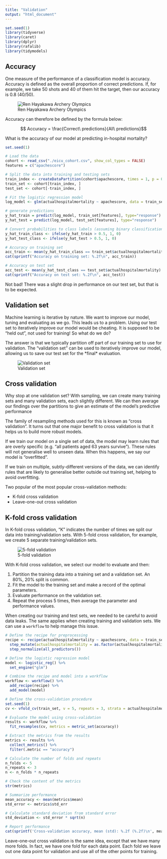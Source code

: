 ```yaml
---
title: "Validation"
output: "html_document"
---
```


```r
set.seed(1)
library(tidyverse)
library(caret)
library(dplyr)
library(rafalib)
library(tidymodels)
```

## Accuracy

One measure of the performance of a classification model is accuracy. Accuracy is defined as the overall proportion of correct predictions. If, for example, we take 50 shots and 40 of them hit the target, then our accuracy is 0.8 (40/50).

![Ren Hayakawa Archery Olympics](./images/japan_ren_hayakawa.jpg)

Accuracy can therefore be defined by the formula below:

$$ Accuracy = \frac{Correct\ predictions}{All\ predictions}$$

What is the accuracy of our model at predicting in-hospital mortality?

```r
set.seed(1)

# Load the data
cohort <- read_csv("./eicu_cohort.csv", show_col_types = FALSE)
features = c("apachescore")

# Split the data into training and testing sets
train_index <- createDataPartition(cohort$apachescore, times = 1, p = 0.7, list = FALSE)
train_set <- cohort[train_index, ]
test_set <- cohort[-train_index, ]

# Fit the logistic regression model
log_model <- glm(actualhospitalmortality ~ apachescore, data = train_set, family = binomial)

# generate predictions
y_hat_train = predict(log_model, train_set[features], type="response")
y_hat_test = predict(log_model, test_set[features], type="response")

# Convert probabilities to class labels (assuming binary classification with threshold 0.5)
y_hat_train_class <- ifelse(y_hat_train > 0.5, 1, 0)
y_hat_test_class <- ifelse(y_hat_test > 0.5, 1, 0)

# Accuracy on training set
acc_train <- mean(y_hat_train_class == train_set$actualhospitalmortality)
cat(sprintf("Accuracy on training set: %.2f\n", acc_train))

# Accuracy on test set
acc_test <- mean(y_hat_test_class == test_set$actualhospitalmortality)
cat(sprintf("Accuracy on test set: %.2f\n", acc_test))
```
Not bad! There was a slight drop in performance on our test set, but that is to be expected.

## Validation set

Machine learning is iterative by nature. We want to improve our model, tuning and evaluating as we go. This leads us to a problem. Using our test set to iteratively improve our model would be cheating. It is supposed to be "held out", not used for training! So what do we do?

The answer is that we typically partition off part of our training set to use for validation. The "validation set" can be used to iteratively improve our model, allowing us to save our test set for the \*final\* evaluation.

![Validation set](./images/training_val_set.png)

## Cross validation

Why stop at one validation set? With sampling, we can create many training sets and many validation sets, each slightly different. We can then average our findings over the partitions to give an estimate of the model's predictive performance

The family of resampling methods used for this is known as "cross validation". It turns out that one major benefit to cross validation is that it helps us to build more robust models. 

If we train our model on a single set of data, the model may learn rules that are overly specific (e.g. "all patients aged 63 years survive"). These rules will not generalise well to unseen data. When this happens, we say our model is "overfitted".

If we train on multiple, subtly-different versions of the data, we can identify rules that are likely to generalise better outside out training set, helping to avoid overfitting.

Two popular of the most popular cross-validation methods:

- K-fold cross validation
- Leave-one-out cross validation

## K-fold cross validation

In K-fold cross validation, "K" indicates the number of times we split our data into training/validation sets. With 5-fold cross validation, for example, we create 5 separate training/validation sets.

![5-fold validation](./images/k_fold_cross_val.png)

With K-fold cross validation, we select our model to evaluate and then:

1. Partition the training data into a training set and a validation set. An 80%, 20% split is common.
2. Fit the model to the training set and make a record of the optimal parameters.
3. Evaluate performance on the validation set.
4. Repeat the process 5 times, then average the parameter and performance values.

When creating our training and test sets, we needed to be careful to avoid data leaks. The same applies when creating training and validation sets. We can use a `workflow` to help manage this issue.

```r
# Define the recipe for preprocessing
recipe <- recipe(actualhospitalmortality ~ apachescore, data = train_set) %>%
  step_mutate(actualhospitalmortality = as.factor(actualhospitalmortality)) %>% 
  step_normalize(all_predictors())

# Define the logistic regression model
model <- logistic_reg() %>% 
  set_engine("glm")

# Combine the recipe and model into a workflow
workflow <- workflow() %>%
  add_recipe(recipe) %>%
  add_model(model)

# Define the cross-validation procedure
set.seed(1)
cv <- vfold_cv(train_set, v = 5, repeats = 3, strata = actualhospitalmortality)

# Evaluate the model using cross-validation
results <- workflow %>%
  fit_resamples(cv, metrics = metric_set(accuracy))

# Extract the metrics from the results
metrics <- results %>%
  collect_metrics() %>%
  filter(.metric == "accuracy")

# Calculate the number of folds and repeats
n_folds <- 5
n_repeats <- 3
n <- n_folds * n_repeats

# Check the content of the metrics
str(metrics)

# Summarize performance
mean_accuracy <- mean(metrics$mean)
std_error <- metrics$std_err

# Calculate standard deviation from standard error
std_deviation <- std_error * sqrt(n)

# Report performance
cat(sprintf('Cross-validation accuracy, mean (std): %.2f (%.2f)\n', mean_accuracy, std_deviation))
```

Leave-one-out cross validation is the same idea, except that we have many more folds. In fact, we have one fold for each data point. Each fold we leave out one data point for validation and use all of the other points for training.

